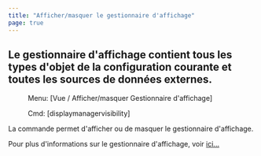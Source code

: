 ```yaml
---
title: "Afficher/masquer le gestionnaire d'affichage"
page: true
---
```

## Le gestionnaire d&#39;affichage contient tous les types d&#39;objet de la configuration courante<GeoMapper> et toutes les sources de donn&#233;es externes</GeoMapper>.
 <Menu> Menu: [Vue / Afficher/masquer Gestionnaire d'affichage] </Menu> 
<GeoDesigner> <Menu> Cmd: [displaymanagervisibility] </Menu> </GeoDesigner>

La commande permet d&#39;afficher ou de masquer le gestionnaire d&#39;affichage.

Pour plus d&#39;informations sur le gestionnaire d&#39;affichage, voir [ici...](../../darstellungsmanager/allgemein/uebersicht)
